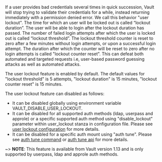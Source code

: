If a user provides bad credentials several times in quick succession, 
Vault will stop trying to validate their credentials for a while, instead returning immediately 
with a permission denied error. We call this behavior "user lockout". The time for which 
an user will be locked out is called “lockout duration”. The user will be able to login after the lockout 
duration has passed. The number of failed login attempts after which the user is locked out is called 
“lockout threshold”. The lockout threshold counter is reset to zero after a few minutes without login attempts, 
or upon a successful login attempt. The duration after which the counter will be reset to zero
after no login attempts is called "lockout counter reset". This can defeat both automated and targeted requests 
i.e, user-based password guessing attacks as well as automated attacks. 

The user lockout feature is enabled by default. The default values for "lockout threshold" is 5 attempts, 
"lockout duration" is 15 minutes, "lockout counter reset" is 15 minutes.

The user lockout feature can disabled as follows: 
- It can be disabled globally using environment variable VAULT_DISABLE_USER_LOCKOUT.
- It can be disabled for all supported auth methods (ldap, userpass and approle) or a specific supported auth method using "disable_lockout"
 parameter within user_lockout stanza in configuration file. 
 Please see [user lockout configuration](/docs/configuration/user-lockout#user_lockout-stanza) for more details. 
- It can be disabled for a specific auth mount using "auth tune". Please see [auth tune command](/docs/commands/auth/tune)
or [auth tune api](/api-docs/system/auth#tune-auth-method) for more details. 


~> **NOTE**: This feature is available from  Vault version 1.13 and is only supported by userpass, ldap and approle auth methods.